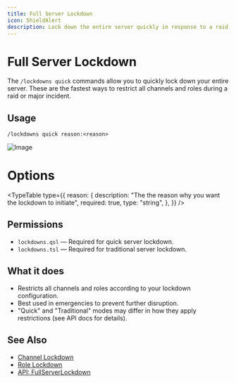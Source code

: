 ```yaml
---
title: Full Server Lockdown
icon: ShieldAlert
description: Lock down the entire server quickly in response to a raid.
---
```


# Full Server Lockdown

The `/lockdowns quick` commands allow you to quickly lock down your entire server. These are the fastest ways to restrict all channels and roles during a raid or major incident.

## Usage

```
/lockdowns quick reason:<reason>
```

![Image](/lockdowns-full.png)

# Options

<TypeTable
  type={{
    reason: {
      description: "The the reason why you want the lockdown to initiate",
      required: true,
      type: "string",
    },
  }}
/>


## Permissions

- `lockdowns.qsl` — Required for quick server lockdown.
- `lockdowns.tsl` — Required for traditional server lockdown.

## What it does

- Restricts all channels and roles according to your lockdown configuration.
- Best used in emergencies to prevent further disruption.
- "Quick" and "Traditional" modes may differ in how they apply restrictions (see API docs for details).

## See Also

- [Channel Lockdown](/docs/user/commands/lockdown/channel)
- [Role Lockdown](/docs/user/commands/lockdown/role)
- [API: FullServerLockdown](/docs/dev/templating/apiref/antiraid-ext-lockdowns-modes-fullserverlockdown)
